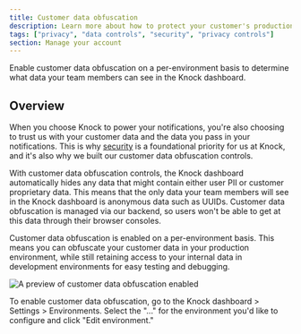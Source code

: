 ```yaml
---
title: Customer data obfuscation
description: Learn more about how to protect your customer's production data in the Knock dashboard.
tags: ["privacy", "data controls", "security", "privacy controls"]
section: Manage your account
---
```


Enable customer data obfuscation on a per-environment basis to determine what data your team members can see in the Knock dashboard. 

## Overview
When you choose Knock to power your notifications, you're also choosing to trust us with your customer data and the data you pass in your notifications. This is why [security](/security) is a foundational priority for us at Knock, and it's also why we built our customer data obfuscation controls. 

With customer data obfuscation controls, the Knock dashboard automatically hides any data that might contain either user PII or customer proprietary data. This means that the only data your team members will see in the Knock dashboard is anonymous data such as UUIDs. Customer data obfuscation is managed via our backend, so users won't be able to get at this data through their browser consoles. 

Customer data obfuscation is enabled on a per-environment basis. This means you can obfuscate your customer data in your production environment, while still retaining access to your internal data in development environments for easy testing and debugging. 

![A preview of customer data obfuscation enabled](/images/manage-your-account/customer-data-obfuscation.png)

To enable customer data obfuscation, go to the Knock dashboard > Settings > Environments. Select the "..." for the environment you'd like to configure and click "Edit environment."